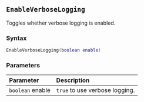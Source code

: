 ::: {.minipage data-latex="{\textwidth}"}
## `EnableVerboseLogging`

Toggles whether verbose\index{log report!settings} logging is enabled.

### Syntax {-}

``` .lua
EnableVerboseLogging(boolean enable)
```

### Parameters {-}

**Parameter** | **Description**
| :-- | :-- |
| `boolean` enable | `true` to use verbose logging. |
:::
